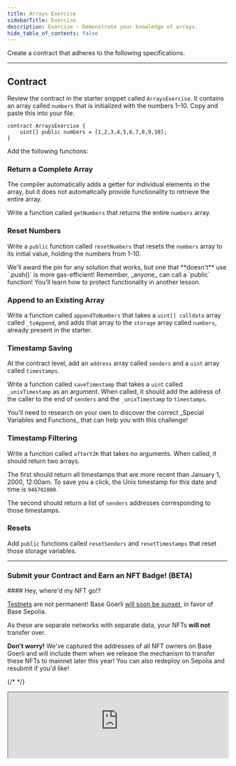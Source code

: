```yaml
---
title: Arrays Exercise
sidebarTitle: Exercise
description: Exercise - Demonstrate your knowledge of arrays.
hide_table_of_contents: false
---
```


Create a contract that adheres to the following specifications.

---

## Contract

Review the contract in the starter snippet called `ArraysExercise`. It contains an array called `numbers` that is initialized with the numbers 1–10. Copy and paste this into your file.

```solidity
contract ArraysExercise {
    uint[] public numbers = [1,2,3,4,5,6,7,8,9,10];
}
```

Add the following functions:

### Return a Complete Array

The compiler automatically adds a getter for individual elements in the array, but it does not automatically provide functionality to retrieve the entire array.

Write a function called `getNumbers` that returns the entire `numbers` array.

### Reset Numbers

Write a `public` function called `resetNumbers` that resets the `numbers` array to its initial value, holding the numbers from 1-10.

<Info>
We'll award the pin for any solution that works, but one that **doesn't** use `.push()` is more gas-efficient!
</Info>


<Warning>
Remember, _anyone_ can call a `public` function! You'll learn how to protect functionality in another lesson.
</Warning>


### Append to an Existing Array

Write a function called `appendToNumbers` that takes a `uint[] calldata` array called `_toAppend`, and adds that array to the `storage` array called `numbers`, already present in the starter.

### Timestamp Saving

At the contract level, add an `address` array called `senders` and a `uint` array called `timestamps`.

Write a function called `saveTimestamp` that takes a `uint` called `_unixTimestamp` as an argument. When called, it should add the address of the caller to the end of `senders` and the `_unixTimestamp` to `timestamps`.

<Tip>
You'll need to research on your own to discover the correct _Special Variables and Functions_ that can help you with this challenge!
</Tip>


### Timestamp Filtering

Write a function called `afterY2K` that takes no arguments. When called, it should return two arrays.

The first should return all timestamps that are more recent than January 1, 2000, 12:00am. To save you a click, the Unix timestamp for this date and time is `946702800`.

The second should return a list of `senders` addresses corresponding to those timestamps.

### Resets

Add `public` functions called `resetSenders` and `resetTimestamps` that reset those storage variables.

---

### Submit your Contract and Earn an NFT Badge! (BETA)

<Note>
#### Hey, where'd my NFT go!?

[Testnets](/learn/deployment-to-testnet/test-networks) are not permanent! Base Goerli [will soon be sunset](https://base.mirror.xyz/kkz1-KFdUwl0n23PdyBRtnFewvO48_m-fZNzPMJehM4), in favor of Base Sepolia.

As these are separate networks with separate data, your NFTs **will not** transfer over.

**Don't worry!** We've captured the addresses of all NFT owners on Base Goerli and will include them when we release the mechanism to transfer these NFTs to mainnet later this year! You can also redeploy on Sepolia and resubmit if you'd like!
</Note>



{/* <CafeUnitTest nftNum={4}/> */}

<iframe
  src="https://682cef8eb764086a250fb541-zdfthryttt.chromatic.com/iframe.html?args=&id=components-cafeunittest--four&viewMode=story&dark=true&hero=true"
  width="100%"
  height="auto"
/>